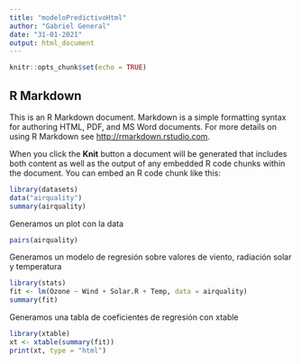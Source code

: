 ```yaml
---
title: "modeloPredictivoHtml"
author: "Gabriel General"
date: "31-01-2021"
output: html_document
---
```


```r
knitr::opts_chunk$set(echo = TRUE)
```

## R Markdown

This is an R Markdown document. Markdown is a simple formatting syntax for authoring HTML, PDF, and MS Word documents. For more details on using R Markdown see <http://rmarkdown.rstudio.com>.

When you click the **Knit** button a document will be generated that includes both content as well as the output of any embedded R code chunks within the document. You can embed an R code chunk like this:

```r

library(datasets)
data("airquality")
summary(airquality)
```

Generamos un plot con la data

``` r
pairs(airquality)
```



Generamos un modelo de regresión sobre valores de viento, radiación solar
y temperatura 


```r
library(stats)
fit <- lm(Ozone ~ Wind + Solar.R + Temp, data = airquality)
summary(fit)

```

Generamos una tabla de coeficientes de regresión con xtable

``` r
library(xtable)
xt <- xtable(summary(fit))
print(xt, type = "html")
```


